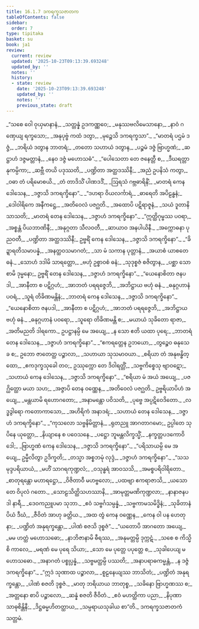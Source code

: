 ```yaml
---
title: 16.1.7 ဒကရက္ခသဇာတက
tableOfContents: false
sidebar:
  order: 7
type: tipitaka
basket: su
book: ja1
review:
  current: review
  updated: '2025-10-23T09:13:39.693248'
  updated_by: ''
  notes: ''
  history:
  - state: review
    date: '2025-10-23T09:13:39.693248'
    updated_by: ''
    notes: ''
    previous_state: draft
---
```



<ReviewStatus review={frontmatter.review} showDetails={true} />

<HypothesisAnnotation frontmatter={frontmatter} />

<DynamicBreadcrumb />

<Division number="224" book="ja1" e="ch" v="22" p="384">

<Paragraph number="3485" type="verses" book="ja1">
_“သစေ ဝေါ ဝုယှမာနာနံ,_  
_သတ္တန္နံ ဥဒကဏ္ဏဝေ;_  
_မနုဿဗလိမေသာနော,_  
_နာဝံ ဂဏှေယျ ရက္ခသော;_  
_အနုပုဗ္ဗံ ကထံ ဒတွာ,_  
_မုဉ္စေသိ ဒကရက္ခသာ”._  

</Paragraph>

</Division>
<Division number="225" book="ja1" e="ch" v="22" p="384">

<Paragraph number="3486" type="verses" book="ja1">
_“မာတရံ ပဌမံ ဒဇ္ဇံ,_  
_ဘရိယံ ဒတွာန ဘာတရံ;_  
_တတော သဟာယံ ဒတွာန,_  
_ပဉ္စမံ ဒဇ္ဇံ ဗြာဟ္မဏံ;_  
_ဆဋ္ဌာဟံ ဒဇ္ဇမတ္တာနံ,_  
_နေဝ ဒဇ္ဇံ မဟောသဓံ”._  

</Paragraph>

</Division>
<Division number="226" book="ja1" e="ch" v="22" p="384">

<Paragraph number="3487" type="verses" book="ja1">
_“ပေါသေတာ တေ ဇနေတ္တီ စ,_  
_ဒီဃရတ္တာနုကမ္ပိကာ;_  
_ဆဗ္ဘီ တယိ ပဒုဿတိ,_  
_ပဏ္ဍိတာ အတ္ထဒဿိနီ;_  
_အညံ ဥပနိသံ ကတွာ,_  
_ဝဓာ တံ ပရိမောစယိ._  

</Paragraph>

</Division>
<Division number="227" book="ja1" e="ch" v="22" p="384">

<Paragraph number="3488" type="verses" book="ja1">
_တံ တာဒိသိံ ပါဏဒဒိံ,_  
_ဩရသံ ဂဗ္ဘဓာရိနိံ;_  
_မာတရံ ကေန ဒေါသေန,_  
_ဒဇ္ဇာသိ ဒကရက္ခိနော”._  

</Paragraph>

</Division>
<Division number="228" book="ja1" e="ch" v="22" p="384">

<Paragraph number="3489" type="verses" book="ja1">
_“ဒဟရာ ဝိယလင်္ကာရံ,_  
_ဓာရေတိ အပိဠန္ဓနံ;_  
_ဒေါဝါရိကေ အနီကဋ္ဌေ,_  
_အတိဝေလံ ပဇဂ္ဃတိ._  

</Paragraph>

</Division>
<Division number="229" book="ja1" e="ch" v="22" p="385">

<Paragraph number="3490" type="verses" book="ja1">
_အထောပိ ပဋိရာဇူနံ,_  
_သယံ ဒူတာနိ သာသတိ;_  
_မာတရံ တေန ဒေါသေန,_  
_ဒဇ္ဇာဟံ ဒကရက္ခိနော”._  

</Paragraph>

</Division>
<Division number="230" book="ja1" e="ch" v="22" p="385">

<Paragraph number="3491" type="verses" book="ja1">
_“ဣတ္ထိဂုမ္ဗဿ ပဝရာ,_  
_အစ္စန္တံ ပိယဘာဏိနီ;_  
_အနုဂ္ဂတာ သီလဝတီ,_  
_ဆာယာဝ အနပါယိနီ._  

</Paragraph>

</Division>
<Division number="231" book="ja1" e="ch" v="22" p="385">

<Paragraph number="3492" type="verses" book="ja1">
_အက္ကောဓနာ ပုညဝတီ,_  
_ပဏ္ဍိတာ အတ္ထဒဿိနီ;_  
ဥဗ္ဗရိံ ကေန ဒေါသေန,_  
_ဒဇ္ဇာသိ ဒကရက္ခိနော”._  

</Paragraph>

</Division>
<Division number="232" book="ja1" e="ch" v="22" p="385">

<Paragraph number="3493" type="verses" book="ja1">
_“ခိဍ္ဍာရတိသမာပန္နံ,_  
_အနတ္ထဝသမာဂတံ;_  
_သာ မံ သကာန ပုတ္တာနံ,_  
_အယာစံ ယာစတေ ဓနံ._  

</Paragraph>

</Division>
<Division number="233" book="ja1" e="ch" v="22" p="385">

<Paragraph number="3494" type="verses" book="ja1">
_သောဟံ ဒဒါမိ သာရတ္တော,_  
_ဗဟုံ ဥစ္စာဝစံ ဓနံ;_  
_သုဒုစ္စဇံ စဇိတွာန,_  
_ပစ္ဆာ သောစာမိ ဒုမ္မနော;_  
ဥဗ္ဗရိံ တေန ဒေါသေန,_  
_ဒဇ္ဇာဟံ ဒကရက္ခိနော”._  

</Paragraph>

</Division>
<Division number="234" book="ja1" e="ch" v="22" p="385">

<Paragraph number="3495" type="verses" book="ja1">
_“ယေနောစိတာ ဇနပဒါ,_  
_အာနီတာ စ ပဋိဂ္ဂဟံ;_  
_အာဘတံ ပရရဇ္ဇေဘိ,_  
_အဘိဋ္ဌာယ ဗဟုံ ဓနံ._  

</Paragraph>

</Division>
<Division number="235" book="ja1" e="ch" v="22" p="385">

<Paragraph number="3496" type="verses" book="ja1">
_ဓနုဂ္ဂဟာနံ ပဝရံ,_  
_သူရံ တိခိဏမန္တိနံ;_  
_ဘာတရံ ကေန ဒေါသေန,_  
_ဒဇ္ဇာသိ ဒကရက္ခိနော”._  

</Paragraph>

</Division>
<Division number="236" book="ja1" e="ch" v="22" p="385">

<Paragraph number="3497" type="verses" book="ja1">
_“ယေနောစိတာ ဇနပဒါ,_  
_အာနီတာ စ ပဋိဂ္ဂဟံ;_  
_အာဘတံ ပရရဇ္ဇေဘိ,_  
_အဘိဋ္ဌာယ ဗဟုံ ဓနံ._  

</Paragraph>

</Division>
<Division number="237" book="ja1" e="ch" v="22" p="385">

<Paragraph number="3498" type="verses" book="ja1">
_ဓနုဂ္ဂဟာနံ ပဝရော,_  
_သူရော တိခိဏမန္တိ စ;_  
_မယာယံ သုခိတော ရာဇာ,_  
_အတိမညတိ ဒါရကော._  

</Paragraph>

</Division>
<Division number="238" book="ja1" e="ch" v="22" p="385">

<Paragraph number="3499" type="verses" book="ja1">
ဥပဋ္ဌာနမ္ပိ မေ အယျေ,_  
_န သော ဧတိ ယထာ ပုရေ;_  
_ဘာတရံ တေန ဒေါသေန,_  
_ဒဇ္ဇာဟံ ဒကရက္ခိနော”._  

</Paragraph>

</Division>
<Division number="239" book="ja1" e="ch" v="22" p="385">

<Paragraph number="3500" type="verses" book="ja1">
_“ဧကရတ္တေန ဥဘယော,_  
_တွဉ္စေဝ ဓနုသေခ စ;_  
ဥဘော ဇာတေတ္ထ ပဉ္စာလာ,_  
_သဟာယာ သုသမာဝယာ._  

</Paragraph>

</Division>
<Division number="240" book="ja1" e="ch" v="22" p="386">

<Paragraph number="3501" type="verses" book="ja1">
_စရိယာ တံ အနုဗန္ဓိတ္ထော,_  
_ဧကဒုက္ခသုခေါ တဝ;_  
ဥဿုက္ကော တေ ဒိဝါရတ္တိံ,_  
_သဗ္ဗကိစ္စေသု ဗျာဝဋော;_  
_သဟာယံ ကေန ဒေါသေန,_  
_ဒဇ္ဇာသိ ဒကရက္ခိနော”._  

</Paragraph>

</Division>
<Division number="241" book="ja1" e="ch" v="22" p="386">

<Paragraph number="3502" type="verses" book="ja1">
_“စရိယာ မံ အယံ အယျေ,_  
_ပဇဂ္ဃိတ္ထော မယာ သဟ;_  
_အဇ္ဇာပိ တေန ဝဏ္ဏေန,_  
_အတိဝေလံ ပဇဂ္ဃတိ._  

</Paragraph>

</Division>
<Division number="242" book="ja1" e="ch" v="22" p="386">

<Paragraph number="3503" type="verses" book="ja1">
ဥဗ္ဗရိယာပိဟံ အယျေ,_  
_မန္တယာမိ ရဟောဂတော;_  
_အနာမန္တော ပဝိသတိ,_  
_ပုဗ္ဗေ အပ္ပဋိဝေဒိတော._  

</Paragraph>

</Division>
<Division number="243" book="ja1" e="ch" v="22" p="386">

<Paragraph number="3504" type="verses" book="ja1">
_လဒ္ဓဒွါရော ကတောကာသော,_  
_အဟိရိကံ အနာဒရံ;_  
_သဟာယံ တေန ဒေါသေန,_  
_ဒဇ္ဇာဟံ ဒကရက္ခိနော”._  

</Paragraph>

</Division>
<Division number="244" book="ja1" e="ch" v="22" p="386">

<Paragraph number="3505" type="verses" book="ja1">
_“ကုသလော သဗ္ဗနိမိတ္တာနံ,_  
_ရုတညူ အာဂတာဂမော;_  
ဥပ္ပါတေ သုပိနေ ယုတ္တော,_  
_နိယျာနေ စ ပဝေသနေ._  

</Paragraph>

</Division>
<Division number="245" book="ja1" e="ch" v="22" p="386">

<Paragraph number="3506" type="verses" book="ja1">
_ပဋ္ဌော ဘူမန္တလိက္ခသ္မိံ,_  
_နက္ခတ္တပဒကောဝိဒေါ;_  
_ဗြာဟ္မဏံ ကေန ဒေါသေန,_  
_ဒဇ္ဇာသိ ဒကရက္ခိနော”._  

</Paragraph>

</Division>
<Division number="246" book="ja1" e="ch" v="22" p="386">

<Paragraph number="3507" type="verses" book="ja1">
_“ပရိသာယမ္ပိ မေ အယျေ,_  
ဥမ္မီလိတွာ ဥဒိက္ခတိ;_  
_တသ္မာ အစ္စဘမုံ လုဒ္ဒံ,_  
_ဒဇ္ဇာဟံ ဒကရက္ခိနော”._  

</Paragraph>

</Division>
<Division number="247" book="ja1" e="ch" v="22" p="386">

<Paragraph number="3508" type="verses" book="ja1">
_“သသမုဒ္ဒပရိယာယံ,_  
_မဟိံ သာဂရကုဏ္ဍလံ;_  
_ဝသုန္ဓရံ အာဝသသိ,_  
_အမစ္စပရိဝါရိတော._  

</Paragraph>

</Division>
<Division number="248" book="ja1" e="ch" v="22" p="386">

<Paragraph number="3509" type="verses" book="ja1">
_စာတုရန္တော မဟာရဋ္ဌော,_  
_ဝိဇိတာဝီ မဟဗ္ဗလော;_  
_ပထဗျာ ဧကရာဇာသိ,_  
_ယသော တေ ဝိပုလံ ဂတော._  

</Paragraph>

</Division>
<Division number="249" book="ja1" e="ch" v="22" p="386">

<Paragraph number="3510" type="verses" book="ja1">
_သောဠသိတ္ထိသဟဿာနိ,_  
_အာမုတ္တမဏိကုဏ္ဍလာ;_  
_နာနာဇနပဒါ နာရီ,_  
_ဒေဝကညူပမာ သုဘာ._  

</Paragraph>

</Division>
<Division number="250" book="ja1" e="ch" v="22" p="386">

<Paragraph number="3511" type="verses" book="ja1">
_ဧဝံ သဗ္ဗင်္ဂသမ္ပန္နံ,_  
_သဗ္ဗကာမသမိဒ္ဓိနံ;_  
_သုခိတာနံ ပိယံ ဒီဃံ,_  
_ဇီဝိတံ အာဟု ခတ္တိယ._  

</Paragraph>

</Division>
<Division number="251" book="ja1" e="ch" v="22" p="386">

<Paragraph number="3512" type="verses" book="ja1">
_အထ တွံ ကေန ဝဏ္ဏေန,_  
_ကေန ဝါ ပန ဟေတုနာ;_  
_ပဏ္ဍိတံ အနုရက္ခန္တော,_  
_ပါဏံ စဇသိ ဒုစ္စဇံ”._  

</Paragraph>

</Division>
<Division number="252" book="ja1" e="ch" v="22" p="387">

<Paragraph number="3513" type="verses" book="ja1">
_“ယတောပိ အာဂတော အယျေ,_  
_မမ ဟတ္ထံ မဟောသဓော;_  
_နာဘိဇာနာမိ ဓီရဿ,_  
_အနုမတ္တမ္ပိ ဒုက္ကဋံ._  

</Paragraph>

</Division>
<Division number="253" book="ja1" e="ch" v="22" p="387">

<Paragraph number="3514" type="verses" book="ja1">
_သစေ စ ကိသ္မိစိ ကာလေ,_  
_မရဏံ မေ ပုရေ သိယာ;_  
_သော မေ ပုတ္တေ ပပုတ္တေ စ,_  
_သုခါပေယျ မဟောသဓော._  

</Paragraph>

</Division>
<Division number="254" book="ja1" e="ch" v="22" p="387">

<Paragraph number="3515" type="verses" book="ja1">
_အနာဂတံ ပစ္စုပ္ပန္နံ,_  
_သဗ္ဗမတ္ထမ္ပိ ပဿတိ;_  
_အနာပရာဓကမ္မန္တံ,_  
_န ဒဇ္ဇံ ဒကရက္ခိနော”._  

</Paragraph>

</Division>
<Division number="255" book="ja1" e="ch" v="22" p="387">

<Paragraph number="3516" type="verses" book="ja1">
_“ဣဒံ သုဏာထ ပဉ္စာလာ,_  
_စူဠနေယျဿ ဘာသိတံ;_  
_ပဏ္ဍိတံ အနုရက္ခန္တော,_  
_ပါဏံ စဇတိ ဒုစ္စဇံ._  

</Paragraph>

</Division>
<Division number="256" book="ja1" e="ch" v="22" p="387">

<Paragraph number="3517" type="verses" book="ja1">
_မာတု ဘရိယာယ ဘာတုစ္စ,_  
_သခိနော ဗြာဟ္မဏဿ စ;_  
_အတ္တနော စာပိ ပဉ္စာလော,_  
_ဆန္နံ စဇတိ ဇီဝိတံ._  

</Paragraph>

</Division>
<Division number="257" book="ja1" e="ch" v="22" p="387">

<Paragraph number="3518" type="verses" book="ja1">
_ဧဝံ မဟတ္ထိကာ ပညာ,_  
_နိပုဏာ သာဓုစိန္တိနီ;_  
_ဒိဋ္ဌဓမ္မဟိတတ္ထာယ,_  
_သမ္ပရာယသုခါယ စာ”တိ._  


</Paragraph>
</Division>

<Paragraph number="3519" type="center" book="ja1">
ဒကရက္ခသဇာတကံ သတ္တမံ.
</Paragraph>